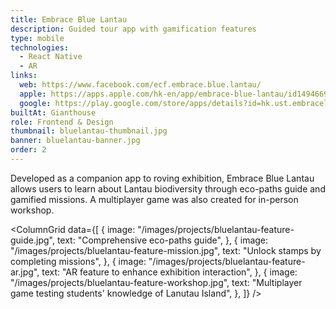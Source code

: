 ```yaml
---
title: Embrace Blue Lantau
description: Guided tour app with gamification features
type: mobile
technologies:
  - React Native
  - AR
links:
  web: https://www.facebook.com/ecf.embrace.blue.lantau/
  apple: https://apps.apple.com/hk-en/app/embrace-blue-lantau/id1494669436
  google: https://play.google.com/store/apps/details?id=hk.ust.embracelantau
builtAt: Gianthouse
role: Frontend & Design
thumbnail: bluelantau-thumbnail.jpg
banner: bluelantau-banner.jpg
order: 2
---
```


<OverviewBlock>
  Developed as a companion app to roving exhibition, Embrace Blue Lantau allows
  users to learn about Lantau biodiversity through eco-paths guide and gamified
  missions. A multiplayer game was also created for in-person workshop.
</OverviewBlock>

<ColumnGrid
  data={[
    {
      image: "/images/projects/bluelantau-feature-guide.jpg",
      text: "Comprehensive eco-paths guide",
    },
    {
      image: "/images/projects/bluelantau-feature-mission.jpg",
      text: "Unlock stamps by completing missions",
    },
    {
      image: "/images/projects/bluelantau-feature-ar.jpg",
      text: "AR feature to enhance exhibition interaction",
    },
    {
      image: "/images/projects/bluelantau-feature-workshop.jpg",
      text: "Multiplayer game testing students' knowledge of Lanutau Island",
    },
  ]}
/>
